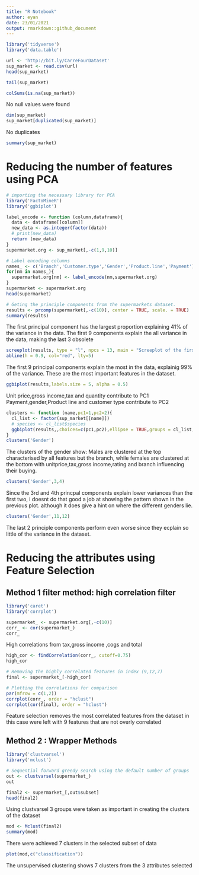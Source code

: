 ```yaml
---
title: "R Notebook"
author: eyan
date: 23/01/2021
output: rmarkdown::github_document
---
```

```r
library('tidyverse')
library('data.table')
```
```r
url <- 'http://bit.ly/CarreFourDataset'
sup_market <- read.csv(url)
head(sup_market)
```
```r
tail(sup_market)
```
```r
colSums(is.na(sup_market))
```
No null values were found
```r
dim(sup_market)
sup_market[duplicated(sup_market)]
```
No duplicates
```r
summary(sup_market)
```

# Reducing the number of features using PCA
```r
# importing the necessary library for PCA
library('FactoMineR')
library('ggbiplot')
```
```r
label_encode <- function (column,dataframe){
  data <- dataframe[[column]]
  new_data <- as.integer(factor(data))
  # print(new_data)
  return (new_data)
}
supermarket.org <- sup_market[,-c(1,9,10)]

```
```r
# Label encoding columns
names_ <- c('Branch','Customer.type','Gender','Product.line','Payment')
for(nm in names_){
  supermarket.org[nm] <- label_encode(nm,supermarket.org)
}
supermarket <- supermarket.org
head(supermarket)
```
```r
# Geting the principle components from the supermarkets dataset.
results <- prcomp(supermarket[,-c(10)], center = TRUE, scale. = TRUE)
summary(results)
```
The first principal component has the largest proportion explaining 41% of the variance in the data.
The first 9 components explain the all variance in the data, making the last 3 obsolete
```r
screeplot(results, type = "l", npcs = 13, main = "Screeplot of the first 12 Principal components")
abline(h = 0.9, col="red", lty=5)
```
The first 9 principal components explain the most in the data, explainig 99% of the variance. These are the most important features in the dataset.

```r
ggbiplot(results,labels.size = 5, alpha = 0.5)
```
Unit price,gross income,tax and quantity contribute to PC1
Payment,gender,Product line and customer type contribute to PC2
```r
clusters <- function (name,pc1=1,pc2=2){
  cl_list <- factor(sup_market[[name]])
  # species <- cl_list$species
  ggbiplot(results,,choices=c(pc1,pc2),ellipse = TRUE,groups = cl_list, obs.scale = 1, var.scale = 1,labels.size = 5, alpha = 0.5)
}
clusters('Gender')
```
The clusters of the gender show:
  Males are clustered at the top characterised by all features but the branch, while females are clustered at the bottom with unitprice,tax,gross income,rating and branch influencing their buying.
```r
clusters('Gender',3,4)
```
Since the 3rd and 4th princpal components explain lower variances than the first two, i doesnt do that good a job at showing the pattern shown in the previous plot. although it does give a hint on where the different genders lie.
```r
clusters('Gender',11,12)
```
The last 2 principle components perform even worse since they ecplain so little of the variance in the dataset.


# Reducing the attributes using Feature Selection
## Method 1 filter method: high correlation filter
```r
library('caret')
library('corrplot')
```
```r
supermarket_ <- supermarket.org[,-c(10)]
corr_ <- cor(supermarket_)
corr_
```
High correlations from tax,gross income ,cogs and total
```r
high_cor <- findCorrelation(corr_, cutoff=0.75)
high_cor
```

```r
# Removing the highly correlated features in index (9,12,7)
final <- supermarket_[-high_cor]
```
```r
# Plotting the correlations for comparison
par(mfrow = c(1,2))
corrplot(corr_, order = "hclust")
corrplot(cor(final), order = "hclust")
```
Feature selection removes the most correlated features from the dataset in this case were left with 9 features that are not overly correlated

## Method 2 : Wrapper Methods
```r
library('clustvarsel')
library('mclust')
```
```r
# Sequential forward greedy search using the default number of groups
out <- clustvarsel(supermarket_)
out
```
```r
final2 <- supermarket_[,out$subset]
head(final2)
```
Using clustvarsel 3 groups were taken as important in creating the clusters of the dataset
```r
mod <- Mclust(final2)
summary(mod)
```
There were achieved 7 clusters in the selected subset of data
```r
plot(mod,c("classification"))
```
The unsupervised clustering shows 7 clusters from the 3 attributes selected